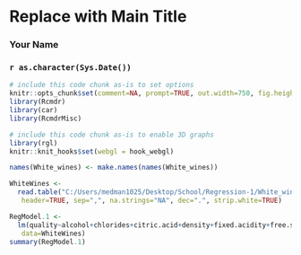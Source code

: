<!-- R Commander Markdown Template -->

Replace with Main Title
=======================

### Your Name

### `r as.character(Sys.Date())`

```r
# include this code chunk as-is to set options
knitr::opts_chunk$set(comment=NA, prompt=TRUE, out.width=750, fig.height=8, fig.width=8)
library(Rcmdr)
library(car)
library(RcmdrMisc)
```


```r
# include this code chunk as-is to enable 3D graphs
library(rgl)
knitr::knit_hooks$set(webgl = hook_webgl)
```

```r
names(White_wines) <- make.names(names(White_wines))
```

```r
WhiteWines <- 
  read.table("C:/Users/medman1025/Desktop/School/Regression-1/White_wines.csv",
   header=TRUE, sep=",", na.strings="NA", dec=".", strip.white=TRUE)
```

```r
RegModel.1 <- 
  lm(quality~alcohol+chlorides+citric.acid+density+fixed.acidity+free.sulfur.dioxide+pH+residual.sugar+sulphates+total.sulfur.dioxide+volatile.acidity,
   data=WhiteWines)
summary(RegModel.1)
```


